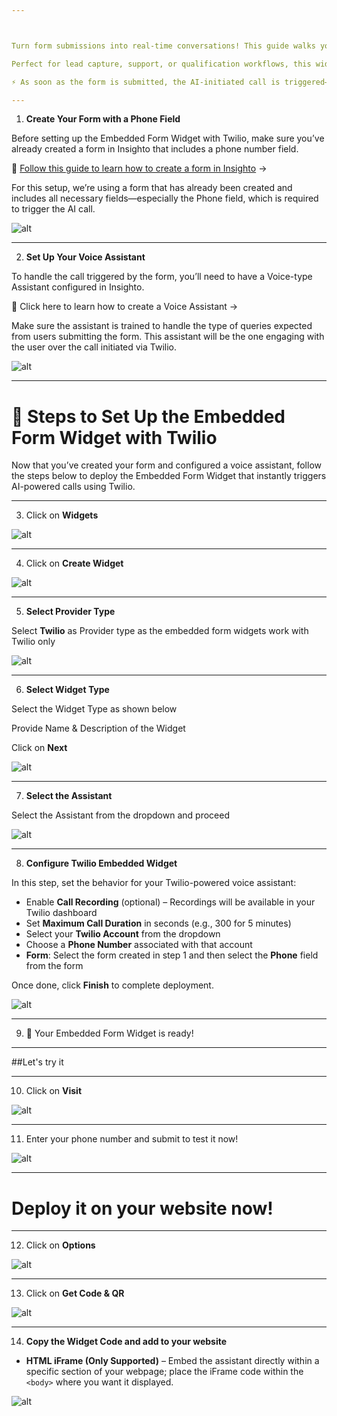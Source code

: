---



Turn form submissions into real-time conversations! This guide walks you through setting up the Embedded Form Widget with Twilio, where users fill out a form on your website—including their phone number—and instantly receive a call from your AI agent to handle their queries.

Perfect for lead capture, support, or qualification workflows, this widget bridges form interaction and voice automation seamlessly.

⚡ As soon as the form is submitted, the AI-initiated call is triggered—no delays, no manual follow-ups!

---

1. **Create Your Form with a Phone Field**

Before setting up the Embedded Form Widget with Twilio, make sure you’ve already created a form in Insighto that includes a phone number field.

🔗 [Follow this guide to learn how to create a form in Insighto](/Creating-Forms-and-Connect-them-with-Assistants) →

For this setup, we’re using a form that has already been created and includes all necessary fields—especially the Phone field, which is required to trigger the AI call.

![alt](images/EF/EF1.png)

---

2.  **Set Up Your Voice Assistant**

To handle the call triggered by the form, you’ll need to have a Voice-type Assistant configured in Insighto.

🔗 Click here to learn how to create a Voice Assistant →

Make sure the assistant is trained to handle the type of queries expected from users submitting the form. This assistant will be the one engaging with the user over the call initiated via Twilio.

![alt](images/EF/EF2.png)

---

# 🔧 Steps to Set Up the Embedded Form Widget with Twilio

Now that you’ve created your form and configured a voice assistant, follow the steps below to deploy the Embedded Form Widget that instantly triggers AI-powered calls using Twilio.

---

3.  Click on **Widgets**

![alt](images/EF/EF3.png)

---

4.  Click on **Create Widget**

![alt](images/EF/EF4.png)

---

5.  **Select Provider Type**

Select **Twilio** as Provider type as the embedded form widgets work with Twilio only

![alt](images/EF/EF5.png)

---

6.  **Select Widget Type**

Select the Widget Type as shown below

Provide Name & Description of the Widget

Click on **Next**

![alt](images/EF/EF6.png)

---

7.  **Select the Assistant**

Select the Assistant from the dropdown and proceed

![alt](images/EF/EF7.png)

---

8.  **Configure Twilio Embedded Widget**

In this step, set the behavior for your Twilio-powered voice assistant:

- Enable **Call Recording** (optional) – Recordings will be available in your Twilio dashboard  
- Set **Maximum Call Duration** in seconds (e.g., 300 for 5 minutes)  
- Select your **Twilio Account** from the dropdown  
- Choose a **Phone Number** associated with that account  
- **Form**: Select the form created in step 1 and then select the **Phone** field from the form  

Once done, click **Finish** to complete deployment.

![alt](images/EF/E8.png)


---

9.  🎉 Your Embedded Form Widget is ready!

---

##Let's try it

---

10.  Click on **Visit**

![alt](images/EF/EF10.png)

---

11.  Enter your phone number and submit to test it now!

![alt](images/EF/EF11.png)

---

# Deploy it on your website now!

---

12.  Click on **Options**

![alt](images/EF/EF12.png)

---

13.  Click on **Get Code & QR**

![alt](images/EF/EF13.png)

---

14.  **Copy the Widget Code and add to your website**

- **HTML iFrame (Only Supported)** – Embed the assistant directly within a specific section of your webpage; place the iFrame code within the `<body>` where you want it displayed.

![alt](images/EF/EF14.png)
